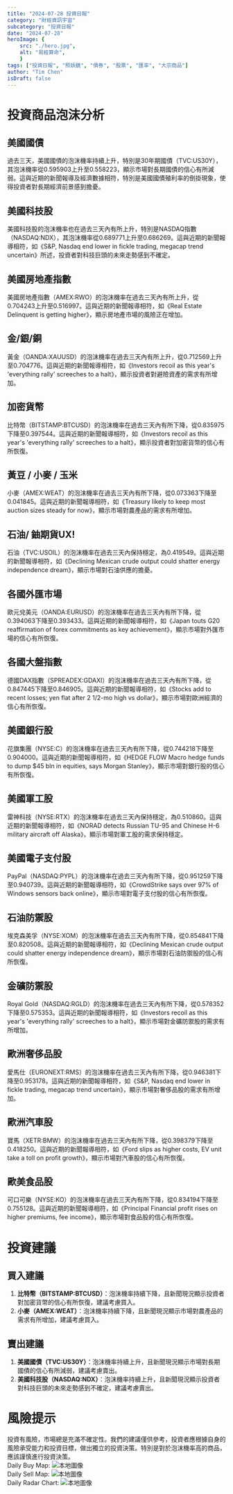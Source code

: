 ```yaml
---
title: "2024-07-28 投資日報"
category: "財經資訊宇宙"
subcategory: "投資日報"
date: "2024-07-28"
heroImage: {
    src: "./hero.jpg",
    alt: "易經算命",
    }
tags: ["投資日報", "照妖鏡", "債券", "股票", "匯率", "大宗商品"]
author: "Tim Chen"
isDraft: false
---
```

# 投資商品泡沫分析

## 美國國債
過去三天，美國國債的泡沫機率持續上升，特別是30年期國債（TVC:US30Y），其泡沫機率從0.595903上升至0.558223，顯示市場對長期國債的信心有所減弱。這與近期的新聞報導及經濟數據相符，特別是美國國債殖利率的倒掛現象，使得投資者對長期經濟前景感到擔憂。

## 美國科技股
美國科技股的泡沫機率也在過去三天內有所上升，特別是NASDAQ指數（NASDAQ:NDX），其泡沫機率從0.689771上升至0.686269。這與近期的新聞報導相符，如《S&P, Nasdaq end lower in fickle trading, megacap trend uncertain》所述，投資者對科技巨頭的未來走勢感到不確定。

## 美國房地產指數
美國房地產指數（AMEX:RWO）的泡沫機率在過去三天內有所上升，從0.704243上升至0.516997。這與近期的新聞報導相符，如《Real Estate Delinquent is getting higher》，顯示房地產市場的風險正在增加。

## 金/銀/銅
黃金（OANDA:XAUUSD）的泡沫機率在過去三天內有所上升，從0.712569上升至0.704776。這與近期的新聞報導相符，如《Investors recoil as this year's 'everything rally' screeches to a halt》，顯示投資者對避險資產的需求有所增加。

## 加密貨幣
比特幣（BITSTAMP:BTCUSD）的泡沫機率在過去三天內有所下降，從0.835975下降至0.397544。這與近期的新聞報導相符，如《Investors recoil as this year's 'everything rally' screeches to a halt》，顯示投資者對加密貨幣的信心有所恢復。

## 黃豆 / 小麥 / 玉米
小麥（AMEX:WEAT）的泡沫機率在過去三天內有所下降，從0.073363下降至0.041845。這與近期的新聞報導相符，如《Treasury likely to keep most auction sizes steady for now》，顯示市場對農產品的需求有所增加。

## 石油/ 鈾期貨UX!
石油（TVC:USOIL）的泡沫機率在過去三天內保持穩定，為0.419549。這與近期的新聞報導相符，如《Declining Mexican crude output could shatter energy independence dream》，顯示市場對石油供應的擔憂。

## 各國外匯市場
歐元兌美元（OANDA:EURUSD）的泡沫機率在過去三天內有所下降，從0.394063下降至0.393433。這與近期的新聞報導相符，如《Japan touts G20 reaffirmation of forex commitments as key achievement》，顯示市場對外匯市場的信心有所恢復。

## 各國大盤指數
德國DAX指數（SPREADEX:GDAXI）的泡沫機率在過去三天內有所下降，從0.847445下降至0.846905。這與近期的新聞報導相符，如《Stocks add to recent losses; yen flat after 2 1/2-mo high vs dollar》，顯示市場對歐洲經濟的信心有所恢復。

## 美國銀行股
花旗集團（NYSE:C）的泡沫機率在過去三天內有所下降，從0.744218下降至0.904000。這與近期的新聞報導相符，如《HEDGE FLOW Macro hedge funds to dump $45 bln in equities, says Morgan Stanley》，顯示市場對銀行股的信心有所恢復。

## 美國軍工股
雷神科技（NYSE:RTX）的泡沫機率在過去三天內保持穩定，為0.510860。這與近期的新聞報導相符，如《NORAD detects Russian TU-95 and Chinese H-6 military aircraft off Alaska》，顯示市場對軍工股的需求保持穩定。

## 美國電子支付股
PayPal（NASDAQ:PYPL）的泡沫機率在過去三天內有所下降，從0.951259下降至0.940739。這與近期的新聞報導相符，如《CrowdStrike says over 97% of Windows sensors back online》，顯示市場對電子支付股的信心有所恢復。

## 石油防禦股
埃克森美孚（NYSE:XOM）的泡沫機率在過去三天內有所下降，從0.854841下降至0.820508。這與近期的新聞報導相符，如《Declining Mexican crude output could shatter energy independence dream》，顯示市場對石油防禦股的信心有所恢復。

## 金礦防禦股
Royal Gold（NASDAQ:RGLD）的泡沫機率在過去三天內有所下降，從0.578352下降至0.575353。這與近期的新聞報導相符，如《Investors recoil as this year's 'everything rally' screeches to a halt》，顯示市場對金礦防禦股的需求有所增加。

## 歐洲奢侈品股
愛馬仕（EURONEXT:RMS）的泡沫機率在過去三天內有所下降，從0.946381下降至0.953178。這與近期的新聞報導相符，如《S&P, Nasdaq end lower in fickle trading, megacap trend uncertain》，顯示市場對奢侈品股的需求有所增加。

## 歐洲汽車股
寶馬（XETR:BMW）的泡沫機率在過去三天內有所下降，從0.398379下降至0.418250。這與近期的新聞報導相符，如《Ford slips as higher costs, EV unit take a toll on profit growth》，顯示市場對汽車股的信心有所恢復。

## 歐美食品股
可口可樂（NYSE:KO）的泡沫機率在過去三天內有所下降，從0.834194下降至0.755128。這與近期的新聞報導相符，如《Principal Financial profit rises on higher premiums, fee income》，顯示市場對食品股的信心有所恢復。

# 投資建議

## 買入建議
1. **比特幣（BITSTAMP:BTCUSD）**：泡沫機率持續下降，且新聞現況顯示投資者對加密貨幣的信心有所恢復，建議考慮買入。
2. **小麥（AMEX:WEAT）**：泡沫機率持續下降，且新聞現況顯示市場對農產品的需求有所增加，建議考慮買入。

## 賣出建議
1. **美國國債（TVC:US30Y）**：泡沫機率持續上升，且新聞現況顯示市場對長期國債的信心有所減弱，建議考慮賣出。
2. **美國科技股（NASDAQ:NDX）**：泡沫機率持續上升，且新聞現況顯示投資者對科技巨頭的未來走勢感到不確定，建議考慮賣出。

# 風險提示

投資有風險，市場總是充滿不確定性。我們的建議僅供參考，投資者應根據自身的風險承受能力和投資目標，做出獨立的投資決策。特別是對於泡沫機率高的商品，應該謹慎進行投資決策。
<br />
Daily Buy Map:
![本地圖像](./buyMap.svg)
<br />
Daily Sell Map:
![本地圖像](./sellMap.svg)
<br />
Daily Radar Chart:
![本地圖像](./radar.svg)
<br />
